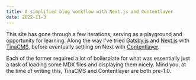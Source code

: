 ```yaml
---
title: A simplified blog workflow with Next.js and Contentlayer
date: 2022-11-3
---
```


This site has gone through a few iterations, serving as a playground and opportunity for learning. Along the way I've tried [Gatsby.js](https://www.gatsbyjs.com/) and [Next.js](https://nextjs.org/) with [TinaCMS](https://tina.io/), before eventually settling on Next with [Contentlayer](https://www.contentlayer.dev/).

Each of the former required a lot of boilerplate for what was essentially just a task of loading some MDX files and displaying them nicely. Mind you, at the time of writing this, TinaCMS and Contentlayer are both pre-1.0.
